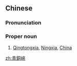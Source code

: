 {{also|青铜峡}}
==Chinese==
{{zh-forms|s=青铜峡|type=21}}

===Pronunciation===
{{zh-pron
|m=Qīngtóngxiá
|cat=propn
}}

===Proper noun===
{{zh-proper noun}}

# [[Qingtongxia]], [[Ningxia]], [[China]]

{{zh-cat|Cities}}

[[zh:青銅峽]]